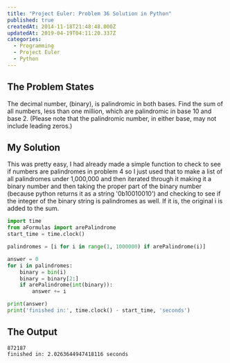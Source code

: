 ```yaml
---
title: "Project Euler: Problem 36 Solution in Python"
published: true
createdAt: 2014-11-18T21:48:48.000Z
updatedAt: 2019-04-19T04:11:20.337Z
categories:
  - Programming
  - Project Euler
  - Python
---
```



## The Problem States

The decimal number, <M i="585 = 1001001001_2" /> (binary), is palindromic in both bases. Find the sum of all numbers,
less than one million, which are palindromic in base 10 and base 2. (Please note that the palindromic number, in
either base, may not include leading zeros.)

## My Solution

This was pretty easy, I had already made a simple function to check to see if numbers are palindromes in problem 4 so
I just used that to make a list of all palindromes under 1,000,000 and then iterated through it making it a binary
number and then taking the proper part of the binary number (because python returns it as a string '0b10010010') and
checking to see if the integer of the binary string is palindromes as well. If it is, the original i is added to the sum.

```python
import time
from aFormulas import arePalindrome
start_time = time.clock()

palindromes = [i for i in range(1, 1000000) if arePalindrome(i)]

answer = 0
for i in palindromes:
    binary = bin(i)
    binary = binary[2:]
    if arePalindrome(int(binary)):
        answer += i

print(answer)
print('finished in:', time.clock() - start_time, 'seconds')
```

## The Output

```text
872187
finished in: 2.0263644947418116 seconds
```

